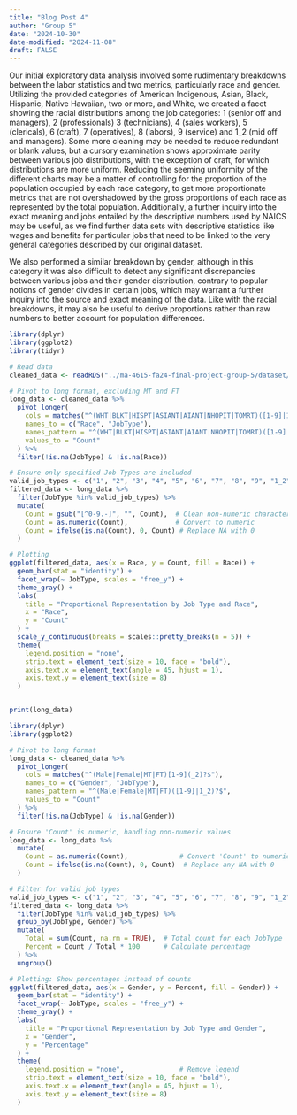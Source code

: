 ```yaml
---
title: "Blog Post 4"
author: "Group 5" 
date: "2024-10-30"
date-modified: "2024-11-08"
draft: FALSE
---
```

Our initial exploratory data analysis involved some rudimentary breakdowns between the labor statistics and two metrics, particularly race and gender. Utilizing the provided categories of American Indigenous, Asian, Black, Hispanic, Native Hawaiian, two or more, and White, we created a facet showing the racial distributions among the job categories: 1 (senior off and managers), 2 (professionals) 3 (technicians), 4 (sales workers), 5 (clericals), 6 (craft), 7 (operatives), 8 (labors),  9 (service) and 1_2 (mid off and managers). Some more cleaning may be needed to reduce redundant or blank values, but a cursory examination shows approximate parity between various job distributions, with the exception of craft, for which distributions are more uniform. Reducing the seeming uniformity of the different charts may be a matter of controlling for the proportion of the population occupied by each race category, to get more proportionate metrics that are not overshadowed by the gross proportions of each race as represented by the total population. Additionally, a further inquiry into the exact meaning and jobs entailed by the descriptive numbers used by NAICS may be useful, as we find further data sets with descriptive statistics like wages and benefits for particular jobs that need to be linked to the very general categories described by our original dataset.

We also performed a similar breakdown by gender, although in this category it was also difficult to detect any significant discrepancies between various jobs and their gender distribution, contrary to popular notions of gender divides in certain jobs, which may warrant a further inquiry into the source and exact meaning of the data. Like with the racial breakdowns, it may also be useful to derive proportions rather than raw numbers to better account for population differences.

```r
library(dplyr)
library(ggplot2)
library(tidyr)

# Read data
cleaned_data <- readRDS("../ma-4615-fa24-final-project-group-5/dataset/Cleaned_Employment2017.rds")

# Pivot to long format, excluding MT and FT
long_data <- cleaned_data %>%
  pivot_longer(
    cols = matches("^(WHT|BLKT|HISPT|ASIANT|AIANT|NHOPIT|TOMRT)([1-9]|1_2)?$"),
    names_to = c("Race", "JobType"),
    names_pattern = "^(WHT|BLKT|HISPT|ASIANT|AIANT|NHOPIT|TOMRT)([1-9]|1_2)?$",
    values_to = "Count"
  ) %>%
  filter(!is.na(JobType) & !is.na(Race))

# Ensure only specified Job Types are included
valid_job_types <- c("1", "2", "3", "4", "5", "6", "7", "8", "9", "1_2")
filtered_data <- long_data %>%
  filter(JobType %in% valid_job_types) %>%
  mutate(
    Count = gsub("[^0-9.-]", "", Count),  # Clean non-numeric characters
    Count = as.numeric(Count),            # Convert to numeric
    Count = ifelse(is.na(Count), 0, Count) # Replace NA with 0
  )

# Plotting
ggplot(filtered_data, aes(x = Race, y = Count, fill = Race)) +
  geom_bar(stat = "identity") +
  facet_wrap(~ JobType, scales = "free_y") +
  theme_gray() +
  labs(
    title = "Proportional Representation by Job Type and Race",
    x = "Race",
    y = "Count"
  ) +
  scale_y_continuous(breaks = scales::pretty_breaks(n = 5)) +
  theme(
    legend.position = "none",
    strip.text = element_text(size = 10, face = "bold"),
    axis.text.x = element_text(angle = 45, hjust = 1),
    axis.text.y = element_text(size = 8)
  )



```


```r

print(long_data)
```

```r
library(dplyr)
library(ggplot2)

# Pivot to long format
long_data <- cleaned_data %>%
  pivot_longer(
    cols = matches("^(Male|Female|MT|FT)[1-9](_2)?$"),
    names_to = c("Gender", "JobType"),
    names_pattern = "^(Male|Female|MT|FT)([1-9]|1_2)?$",
    values_to = "Count"
  ) %>%
  filter(!is.na(JobType) & !is.na(Gender))

# Ensure 'Count' is numeric, handling non-numeric values
long_data <- long_data %>%
  mutate(
    Count = as.numeric(Count),             # Convert 'Count' to numeric
    Count = ifelse(is.na(Count), 0, Count)  # Replace any NA with 0
  )

# Filter for valid job types
valid_job_types <- c("1", "2", "3", "4", "5", "6", "7", "8", "9", "1_2")
filtered_data <- long_data %>%
  filter(JobType %in% valid_job_types) %>%
  group_by(JobType, Gender) %>%
  mutate(
    Total = sum(Count, na.rm = TRUE),  # Total count for each JobType
    Percent = Count / Total * 100      # Calculate percentage
  ) %>%
  ungroup()

# Plotting: Show percentages instead of counts
ggplot(filtered_data, aes(x = Gender, y = Percent, fill = Gender)) +
  geom_bar(stat = "identity") +
  facet_wrap(~ JobType, scales = "free_y") +
  theme_gray() +
  labs(
    title = "Proportional Representation by Job Type and Gender",
    x = "Gender",
    y = "Percentage"
  ) +
  theme(
    legend.position = "none",              # Remove legend
    strip.text = element_text(size = 10, face = "bold"),
    axis.text.x = element_text(angle = 45, hjust = 1),
    axis.text.y = element_text(size = 8)
  )


```